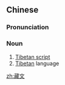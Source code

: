 ==Chinese==
{{zh-forms}}

===Pronunciation===
{{zh-pron
|m=Zàngwén
|c=zong6 man4
|cat=n
}}

===Noun===
{{zh-noun}}

# [[Tibetan script]]
# [[Tibetan]] language

{{zh-cat|Languages}}

[[zh:藏文]]